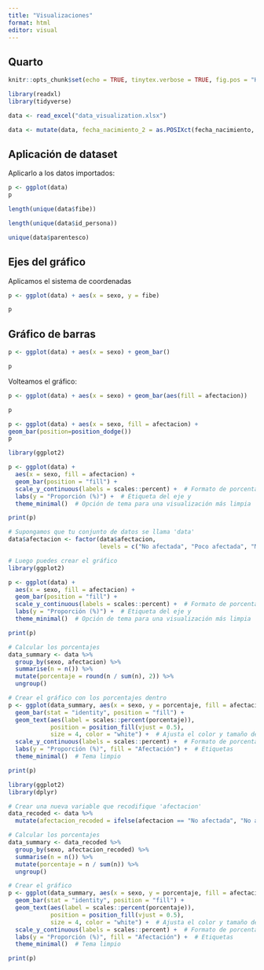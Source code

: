 ```yaml
---
title: "Visualizaciones"
format: html
editor: visual
---
```


## Quarto

```r
knitr::opts_chunk$set(echo = TRUE, tinytex.verbose = TRUE, fig.pos = "H")

library(readxl)
library(tidyverse)

data <- read_excel("data_visualization.xlsx")

data <- mutate(data, fecha_nacimiento_2 = as.POSIXct(fecha_nacimiento, format = "%d-%m-%Y"))

```

## Aplicación de dataset

Aplicarlo a los datos importados:

```r
p <- ggplot(data)
p
```

```r
length(unique(data$fibe))
```

```r
length(unique(data$id_persona))
```

```r
unique(data$parentesco)
```

## Ejes del gráfico

Aplicamos el sistema de coordenadas

```r
p <- ggplot(data) + aes(x = sexo, y = fibe)

p
```

## Gráfico de barras

```r
p <- ggplot(data) + aes(x = sexo) + geom_bar()

p
```

Volteamos el gráfico:

```r
p <- ggplot(data) + aes(x = sexo) + geom_bar(aes(fill = afectacion))

p
```

```r
p <- ggplot(data) + aes(x = sexo, fill = afectacion) +
geom_bar(position=position_dodge())
p

```

```r
library(ggplot2)

p <- ggplot(data) + 
  aes(x = sexo, fill = afectacion) +
  geom_bar(position = "fill") +
  scale_y_continuous(labels = scales::percent) +  # Formato de porcentaje en el eje y
  labs(y = "Proporción (%)") +  # Etiqueta del eje y
  theme_minimal()  # Opción de tema para una visualización más limpia

print(p)

```

```r
# Supongamos que tu conjunto de datos se llama 'data'
data$afectacion <- factor(data$afectacion, 
                          levels = c("No afectada", "Poco afectada", "Medianamente afectada", "Muy afectada"))

# Luego puedes crear el gráfico
library(ggplot2)

p <- ggplot(data) + 
  aes(x = sexo, fill = afectacion) +
  geom_bar(position = "fill") +
  scale_y_continuous(labels = scales::percent) +  # Formato de porcentaje en el eje y
  labs(y = "Proporción (%)") +  # Etiqueta del eje y
  theme_minimal()  # Opción de tema para una visualización más limpia

print(p)

```

```r
# Calcular los porcentajes
data_summary <- data %>%
  group_by(sexo, afectacion) %>%
  summarise(n = n()) %>%
  mutate(porcentaje = round(n / sum(n), 2)) %>%
  ungroup()

# Crear el gráfico con los porcentajes dentro
p <- ggplot(data_summary, aes(x = sexo, y = porcentaje, fill = afectacion)) +
  geom_bar(stat = "identity", position = "fill") +
  geom_text(aes(label = scales::percent(porcentaje)), 
            position = position_fill(vjust = 0.5), 
            size = 4, color = "white") +  # Ajusta el color y tamaño del texto
  scale_y_continuous(labels = scales::percent) +  # Formato de porcentaje en el eje y
  labs(y = "Proporción (%)", fill = "Afectación") +  # Etiquetas
  theme_minimal()  # Tema limpio

print(p)
```

```r
library(ggplot2)
library(dplyr)

# Crear una nueva variable que recodifique 'afectacion'
data_recoded <- data %>%
  mutate(afectacion_recoded = ifelse(afectacion == "No afectada", "No afectada", "Afectada"))

# Calcular los porcentajes
data_summary <- data_recoded %>%
  group_by(sexo, afectacion_recoded) %>%
  summarise(n = n()) %>%
  mutate(porcentaje = n / sum(n)) %>%
  ungroup()

# Crear el gráfico
p <- ggplot(data_summary, aes(x = sexo, y = porcentaje, fill = afectacion_recoded)) +
  geom_bar(stat = "identity", position = "fill") +
  geom_text(aes(label = scales::percent(porcentaje)), 
            position = position_fill(vjust = 0.5), 
            size = 4, color = "white") +  # Ajusta el color y tamaño del texto
  scale_y_continuous(labels = scales::percent) +  # Formato de porcentaje en el eje y
  labs(y = "Proporción (%)", fill = "Afectación") +  # Etiquetas
  theme_minimal()  # Tema limpio

print(p)


```
